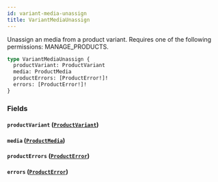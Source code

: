 ```yaml
---
id: variant-media-unassign
title: VariantMediaUnassign
---
```



Unassign an media from a product variant. Requires one of the following permissions: MANAGE_PRODUCTS.

```graphql
type VariantMediaUnassign {
  productVariant: ProductVariant
  media: ProductMedia
  productErrors: [ProductError!]!
  errors: [ProductError!]!
}
```


### Fields

#### `productVariant` ([`ProductVariant`](../../../developer/api-reference/objects/product-variant))




#### `media` ([`ProductMedia`](../../../developer/api-reference/objects/product-media))




#### `productErrors` ([`ProductError`](../../../developer/api-reference/objects/product-error))




#### `errors` ([`ProductError`](../../../developer/api-reference/objects/product-error))






